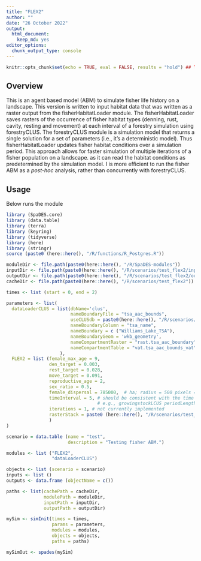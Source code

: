 ```yaml
---
title: "FLEX2"
author: ""
date: "26 October 2022"
output:
  html_document:
    keep_md: yes
editor_options:
  chunk_output_type: console
---
```


```r
knitr::opts_chunk$set(echo = TRUE, eval = FALSE, results = "hold") ## TODO: use 'eval = TRUE'

```

## Overview
This is an agent based model (ABM) to simulate fisher life history on a landscape. This version is written to input habitat data that was written as a raster output from the fisherHabitatLoader module. The fisherHabitatLoader saves rasters of the occurrence of fisher habitat types (denning, rust, cavity, resting and movement) at each interval of a forestry simulation using forestryCLUS. The forestryCLUS module is a simulation model that returns a single solution for a set of parameters (i.e., it's a deterministic model). Thus fisherHabitatLoader updates fisher habitat conditions over a simulation period. This approach  allows for faster simulation of multiple iterations of a fisher population on a landscape. as it can read the habitat conditions as predetermined by the simulation model. I is more efficient to run the fisher ABM as a *post-hoc* analysis, rather than concurrently with forestryCLUS.

## Usage
Below runs the module

```r
library (SpaDES.core)
library (data.table)
library (terra)
library (keyring)
library (tidyverse)
library (here)
library (stringr)
source (paste0 (here::here(), "/R/functions/R_Postgres.R"))

moduleDir <- file.path(paste0(here::here(), "/R/SpaDES-modules"))
inputDir <- file.path(paste0(here::here(), "/R/scenarios/test_flex2/inputs")) %>% reproducible::checkPath (create = TRUE)
outputDir <- file.path(paste0(here::here(), "/R/scenarios/test_flex2/outputs")) %>% reproducible::checkPath (create = TRUE)
cacheDir <- file.path(paste0(here::here(), "/R/scenarios/test_flex2"))

times <- list (start = 0, end = 2)

parameters <- list(
  dataLoaderCLUS = list(dbName='clus',
                        nameBoundaryFile = "tsa_aac_bounds",
                        useCLUSdb = paste0(here::here(), "/R/scenarios/test_flex2/fisherABM_test_clusdb.sqlite"),
                        nameBoundaryColumn = "tsa_name", 
                        nameBoundary = c ("Williams_Lake_TSA"), 
                        nameBoundaryGeom = 'wkb_geometry',
                        nameCompartmentRaster = "rast.tsa_aac_boundary",
                        nameCompartmentTable = "vat.tsa_aac_bounds_vat"
                    ),
  FLEX2 = list (female_max_age = 9,
                den_target = 0.003, 
                rest_target = 0.028,
                move_target = 0.091,
                reproductive_age = 2, 
                sex_ratio = 0.5,
                female_dispersal = 785000,  # ha; radius = 500 pixels = 50km = 7850km2 area
                timeInterval = 5, # should be consistent with the time interval used to model habitat
                                  # e.g., growingstockLCUS periodLength
                iterations = 1, # not currently implemented
                rasterStack = paste0 (here::here(), "/R/scenarios/test_flex2/outputs/test_fisher_habitat_Williams_Lake_TSA_fisher_habitat.tif")
                )
)

scenario = data.table (name = "test",
                       description = "Testing fisher ABM.")

modules <- list ("FLEX2",
                 "dataLoaderCLUS")

objects <- list (scenario = scenario)
inputs <- list ()
outputs <- data.frame (objectName = c())

paths <- list(cachePath = cacheDir,
              modulePath = moduleDir,
              inputPath = inputDir,
              outputPath = outputDir)

mySim <- simInit(times = times, 
                 params = parameters, 
                 modules = modules,
                 objects = objects,
                 paths = paths)

mySimOut <- spades(mySim)
```

